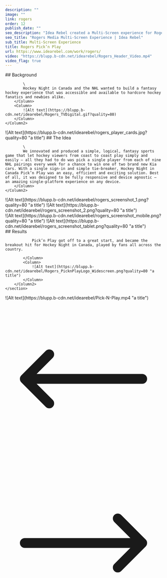 ```yaml
---
description: ""
image: ""
link: rogers
order: 12
publish_date: ""
seo_description: "Idea Rebel created a Multi-Screen experience for Rogers Media connecting users with the Sportsnet brand through digital with Pick ‘n Play. Check it out!"
seo_title: "Rogers Media Multi-Screen Experience | Idea Rebel"
sub_title: Multi-Screen Experience
title: Rogers Pick’n Play
url: https://www.idearebel.com/work/rogers/
video: "https://blupp.b-cdn.net/idearebel/Rogers_Header_Video.mp4"
video_flag: true
---
```


<section class="container mx-auto max-w-6xl py-10">
    <Column2>
        <Column>
            ## Background

            \
            Hockey Night in Canada and the NHL wanted to build a fantasy hockey experience that was accessible and available to hardcore hockey fanatics and newbies alike.   
        </Column>
        <Column>
            ![Alt text](https://blupp.b-cdn.net/idearebel/Rogers_TVDigital.gif?quality=80)
        </Column>
    </Column2>
</section>
<section class="container mx-auto max-w-6xl py-10">
    <Column2>
        <Column>
            ![Alt text](https://blupp.b-cdn.net/idearebel/rogers_player_cards.jpg?quality=80 "a title")
        </Column>
        <Column> 
            ## The Idea

            \
            We innovated and produced a simple, logical, fantasy sports game that let hockey viewers from coast to coast play simply and easily – all they had to do was pick a single player from each of nine NHL pairings every week for a chance to win one of two brand new Kia cars. With a single sign-in and simple tie-breaker, Hockey Night in Canada Pick’n Play was an easy, efficient and exciting solution. Best of all, it was designed to be fully responsive and device agnostic – an amazing single-platform experience on any device.
        </Column>
    </Column2>
</section>
<section class="container mx-auto max-w-6xl p-20 bg-zinc-200">
    <Column2>
        <Column>
            ![Alt text](https://blupp.b-cdn.net/idearebel/rogers_screenshot_1.png?quality=80 "a title")
        </Column>
        <Column>
            ![Alt text](https://blupp.b-cdn.net/idearebel/rogers_screenshot_2.png?quality=80 "a title")
        </Column>
    </Column2>
</section>
<section class="container mx-auto max-w-6xl p-20 bg-zinc-200">
    <Column2>
        <Column>
            ![Alt text](https://blupp.b-cdn.net/idearebel/rogers_screenshot_mobile.png?quality=80 "a title")
        </Column>
        <Column>
            ![Alt text](https://blupp.b-cdn.net/idearebel/rogers_screenshot_tablet.png?quality=80 "a title")
        </Column>
    </Column2>
</section>
<section class="bg-zinc-200 mt-20">
    <section class="container mx-auto max-w-6xl py-20">
        <Column2>
            <Column>
                ## Results

                Pick’n Play got off to a great start, and became the breakout hit for Hockey Night in Canada, played by fans all across the country.

            </Column>
            <Column>
                ![Alt text](https://blupp.b-cdn.net/idearebel/Rogers_PicknPlayLogo_Widescreen.png?quality=80 "a title")
            </Column>
        </Column2>
    </section>
</section>
<section class="container mx-auto max-w-6xl mt-20 p-20 bg-zinc-200">
    <Column>
        ![Alt text](https://blupp.b-cdn.net/idearebel/Pick-N-Play.mp4 "a title")
    </Column>
</section>
<section class="container mx-auto max-w-6xl p-2">
    <Column>
        <div class="flex justify-between">
            <a href="/work/nba-digital-fan-experiences/" class="underline">
                <div class="flex flex-col gap-2">
                    <ParagraphGaramond
                        text="Previous Project"
                    />
                    <div class="flex items-center gap-2">
                        <svg xmlns="http://www.w3.org/2000/svg" fill="none" viewBox="0 0 24 24" stroke-width="1.5" stroke="currentColor" class="w-6 h-6">
                            <path stroke-linecap="round" stroke-linejoin="round" d="M6.75 15.75L3 12m0 0l3.75-3.75M3 12h18" />
                        </svg>
                        <H3
                            text="NBA Digital Fan Experiences"
                        />
                    </div>
                </div>
            </a>
            <a href="/work/keurig/" class="underline">
                <div class="flex flex-col gap-2 text-right">
                    <ParagraphGaramond
                        text="Next Project"
                    />
                    <div class="flex items-center gap-2">
                        <H3
                            text="Keurig"
                        />
                        <svg xmlns="http://www.w3.org/2000/svg" fill="none" viewBox="0 0 24 24" stroke-width="1.5" stroke="currentColor" class="w-6 h-6">
                            <path stroke-linecap="round" stroke-linejoin="round" d="M17.25 8.25L21 12m0 0l-3.75 3.75M21 12H3" />
                        </svg>
                    </div>
                </div>
            </a>
        </div>
    </Column>
</section>

